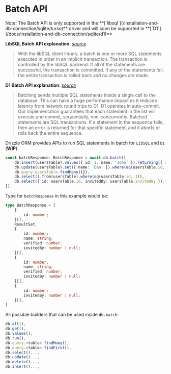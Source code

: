 
# Batch API

<Callout>
	Note: The Batch API is only supported in the **[`libsql`](/installation-and-db-connection/sqlite/turso)**
	driver and will soon be supported in **[`D1`](/docs/installation-and-db-connection/sqlite/d1)**
</Callout>

**LibSQL Batch API explanation**:
_[source](https://docs.turso.tech/reference/client-access#batches)_

> With the libSQL client library, a batch is one or more SQL statements executed in order in an implicit transaction. 
The transaction is controlled by the libSQL backend. If all of the statements are successful, 
the transaction is committed. If any of the statements fail, the entire transaction is rolled back and no changes are made.

**D1 Batch API explanation**:
_[source](https://developers.cloudflare.com/d1/platform/client-api/#batch-statements)_

> Batching sends multiple SQL statements inside a single call to the database. 
This can have a huge performance impact as it reduces latency from network round trips to D1. 
D1 operates in auto-commit. Our implementation guarantees that each statement in the list will execute and commit,
sequentially, non-concurrently.
Batched statements are SQL transactions. If a statement in the sequence fails, 
then an error is returned for that specific statement, and it aborts or rolls back the entire sequence.

Drizzle ORM provides APIs to run SQL statements in batch for `LibSQL` and `D1` (__WIP__):
```ts
const batchResponse: BatchResponse = await db.batch([
	db.insert(usersTable).values({ id: 1, name: 'John' }).returning({ id: usersTable.id }),
	db.update(usersTable).set({ name: 'Dan' }).where(eq(usersTable.id, 1)),
	db.query.usersTable.findMany({}),
	db.select().from(usersTable).where(eq(usersTable.id, 1)),
	db.select({ id: usersTable.id, invitedBy: usersTable.invitedBy }).from(usersTable),
]);
```
Type for `batchResponse` in this example would be:
```ts
type BatchResponse = [
	{
		id: number;
	}[],
	ResultSet,
	{
		id: number;
		name: string;
		verified: number;
		invitedBy: number | null;
	}[],
	{
		id: number;
		name: string;
		verified: number;
		invitedBy: number | null;
	}[],
	{
		id: number;
		invitedBy: number | null;
	}[],
]
```
All possible builders that can be used inside `db.batch`:
```ts
db.all(),
db.get(),
db.values(),
db.run(),
db.query.<table>.findMany(),
db.query.<table>.findFirst(),
db.select()...,
db.update()...,
db.delete()...,
db.insert()...,
```